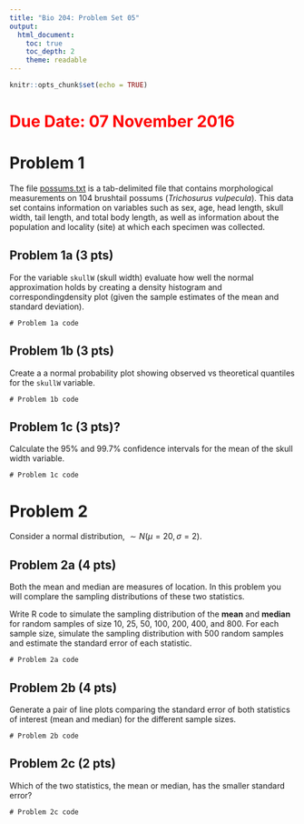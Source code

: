 ```yaml
---
title: "Bio 204: Problem Set 05"
output:
  html_document:
    toc: true
    toc_depth: 2
    theme: readable
---
```


```r
knitr::opts_chunk$set(echo = TRUE)
```

# <font color = "red">Due Date: 07 November 2016</font>


# Problem 1 

The file [possums.txt](https://github.com/Bio204-class/bio204-datasets/raw/master/possum.txt) is a tab-delimited file that contains morphological measurements on 104 brushtail possums (*Trichosurus vulpecula*). This data set contains information on variables such as sex, age, head length, skull width, tail length, and total body length, as well as information about the population and locality (site) at which each specimen was collected.


## Problem 1a (3 pts)

For the variable `skullW` (skull width) evaluate how well the normal approximation holds by creating a density histogram and correspondingdensity plot (given the sample estimates of the mean and standard deviation).

```
# Problem 1a code

```

## Problem 1b (3 pts)

Create a a normal probability plot showing observed vs theoretical quantiles for the `skullW` variable.

```
# Problem 1b code

```

## Problem 1c (3 pts)?

Calculate the 95% and 99.7% confidence intervals for the mean of the skull width variable.


```
# Problem 1c code

```

# Problem 2

Consider a normal distribution, $\sim N(\mu = 20, \sigma = 2)$.

## Problem 2a (4 pts)

Both the mean and median are measures of location. In this problem you will complare the sampling distributions of these two statistics.

Write R code to simulate the sampling distribution of the **mean** and **median** for random samples of size 10, 25, 50, 100, 200, 400, and 800.  For each sample size, simulate the sampling distribution with 500 random samples and estimate the standard error of each statistic.

```
# Problem 2a code

```

## Problem 2b (4 pts)

Generate a  pair of line plots comparing the standard error of both statistics of interest (mean and median) for the different sample sizes.  

```
# Problem 2b code

```

## Problem 2c (2 pts)

Which of the two statistics, the mean or median, has the smaller standard error?

```
# Problem 2c code

```

